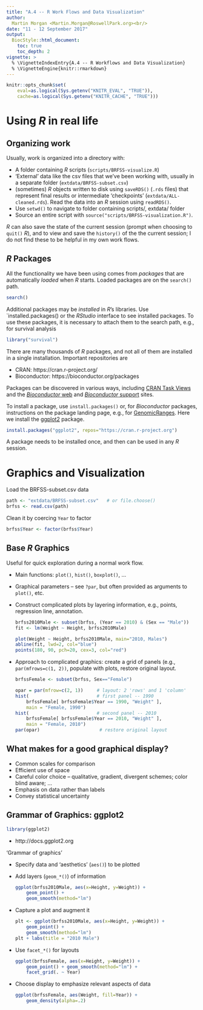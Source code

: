 ```yaml
---
title: "A.4 -- R Work Flows and Data Visualization"
author:
  Martin Morgan <Martin.Morgan@RoswellPark.org><br/>
date: "11 - 12 September 2017"
output:
  BiocStyle::html_document:
    toc: true
    toc_depth: 2
vignette: >
  % \VignetteIndexEntry{A.4 -- R Workflows and Data Visualization}
  % \VignetteEngine{knitr::rmarkdown}
---
```


```r
knitr::opts_chunk$set(
    eval=as.logical(Sys.getenv("KNITR_EVAL", "TRUE")),
    cache=as.logical(Sys.getenv("KNITR_CACHE", "TRUE")))
```

# Using _R_ in real life

## Organizing work

Usually, work is organized into a directory with:

- A folder containing _R_ scripts (`scripts/BRFSS-visualize.R`)
- 'External' data like the csv files that we've been working with,
  usually in a separate folder (`extdata/BRFSS-subset.csv`)
- (sometimes) _R_ objects written to disk using `saveRDS()` (`.rds`
  files) that represent final results or intermediate 'checkpoints'
  (`extdata/ALL-cleaned.rds`). Read the data into an _R_ session using
  `readRDS()`.
- Use `setwd()` to navigate to folder containing scripts/, extdata/ folder
- Source an entire script with `source("scripts/BRFSS-visualization.R")`.
  
_R_ can also save the state of the current session (prompt when
choosing to `quit()` _R_), and to view and save the `history()` of the
the current session; I do not find these to be helpful in my own work
flows.

## _R_ Packages

All the functionality we have been using comes from _packages_
that are automatically _loaded_ when _R_ starts. Loaded packages are on
the `search()` path.

```r
search()
```

Additional packages may be _installed_ in _R_'s libraries. Use
`installed.packages() or the _RStudio_ interface to see installed
packages. To use these packages, it is necessary to attach them to the
search path, e.g., for survival analysis

```r
library("survival")
```

There are many thousands of _R_ packages, and not all of them are
installed in a single installation. Important repositories are

- CRAN: https://cran.r-project.org/
- Bioconductor: https://bioconductor.org/packages

Packages can be discovered in various ways, including
[CRAN Task Views][] and the [_Bioconductor_ web][] and
[_Bioconductor_ support][] sites.

To install a package, use `install.packages()` or, for _Bioconductor_
packages, instructions on the package landing page, e.g., for
[GenomicRanges][]. Here we install the [ggplot2][] package.

```r
install.packages("ggplot2", repos="https://cran.r-project.org")
```

A package needs to be installed once, and then can be used in any _R_
session.

[CRAN Task Views]: https://cran.r-project.org/web/views/
[_Bioconductor_ web]: https://bioconductor.org
[_Bioconductor_ support]: https://support.bioconductor.org
[GenomicRanges]: https://bioconductor.org/packages/GenomicRanges
[ggplot2]: https://cran.r-project.org/package=ggplot2

# Graphics and Visualization

Load the BRFSS-subset.csv data

<!--
```r
path <- file.path("extdata", "BRFSS-subset.csv")
brfss <- read.csv(path)
```
-->

```r
path <- "extdata/BRFSS-subset.csv"   # or file.choose()
brfss <- read.csv(path)
```

Clean it by coercing `Year` to factor

```r
brfss$Year <- factor(brfss$Year)
```

## Base _R_ Graphics

Useful for quick exploration during a normal work flow.

- Main functions: `plot()`, `hist()`, `boxplot()`, ...
- Graphical parameters -- see `?par`, but often provided as arguments
  to `plot()`, etc.
- Construct complicated plots by layering information, e.g., points,
  regression line, annotation.
  
    ```r
    brfss2010Male <- subset(brfss, (Year == 2010) & (Sex == "Male"))
    fit <- lm(Weight ~ Height, brfss2010Male)
  
    plot(Weight ~ Height, brfss2010Male, main="2010, Males")
    abline(fit, lwd=2, col="blue")
    points(180, 90, pch=20, cex=3, col="red")
    ```

- Approach to complicated graphics: create a grid of panels (e.g.,
  `par(mfrows=c(1, 2))`, populate with plots, restore original layout.
  
    ```r
    brfssFemale <- subset(brfss, Sex=="Female")
    
    opar = par(mfrow=c(2, 1))     # layout: 2 'rows' and 1 'column'
    hist(                         # first panel -- 1990
        brfssFemale[ brfssFemale$Year == 1990, "Weight" ],
        main = "Female, 1990")
    hist(                         # second panel -- 2010
        brfssFemale[ brfssFemale$Year == 2010, "Weight" ],
        main = "Female, 2010")
    par(opar)                      # restore original layout
    ```

## What makes for a good graphical display?

- Common scales for comparison
- Efficient use of space
- Careful color choice -- qualitative, gradient, divergent schemes;
  color blind aware; ...
- Emphasis on data rather than labels
- Convey statistical uncertainty

## Grammar of Graphics: ggplot2

```r
library(ggplot2)
```

- http://docs.ggplot2.org

'Grammar of graphics'

- Specify data and 'aesthetics' (`aes()`) to be plotted
- Add layers (`geom_*()`) of information

    ```r
    ggplot(brfss2010Male, aes(x=Height, y=Weight)) +
        geom_point() +
        geom_smooth(method="lm")
    ```
    
- Capture a plot and augment it

    ```r
    plt <- ggplot(brfss2010Male, aes(x=Height, y=Weight)) +
        geom_point() +
        geom_smooth(method="lm")
    plt + labs(title = "2010 Male")
    ```
    
- Use `facet_*()` for layouts

    ```r
    ggplot(brfssFemale, aes(x=Height, y=Weight)) +
        geom_point() + geom_smooth(method="lm") +
        facet_grid(. ~ Year)
    ```
        
- Choose display to emphasize relevant aspects of data

    ```r
    ggplot(brfssFemale, aes(Weight, fill=Year)) +
        geom_density(alpha=.2)
    ```
